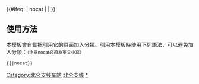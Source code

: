 {{鐵道路線|lua=1
| 模板名稱 = 北仑支线
| 名稱 = [[北仑支线]]
| 代表色 = 
| Logo = [[File:China Railways.svg|17px]]
| 背景顏色 = #FFFFFF
| 車站列表 = 宁波~宁波东~邱隘~宝幢站 (铁路)~宁波铁路集装箱中心站!''邬隘''~大碶站 (铁路)~北仑~北仑港
}}<includeonly>{{#ifeq: {{{1}}} | nocat | <!--空--> | [[Category:北仑支线车站]] }}</includeonly>
<noinclude>
==使用方法==
本模板會自動把引用它的頁面加入分類。引用本模板時使用下列語法，可以避免加入分類：<small>（注意nocat必須為英文小寫）</small>
 <nowiki>{{</nowiki>{{PAGENAME}}<nowiki>|nocat}}</nowiki>
[[Category:中國鐵路路線模板|北仑支线]]
[[Category:北仑支线车站|*]]
</noinclude>